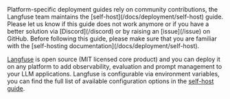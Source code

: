 <Callout type="info">
  Platform-specific deployment guides rely on community contributions, the
  Langfuse team maintains the [self-host](/docs/deployment/self-host) guide.
  Please let us know if this guide does not work anymore or if you have a better
  solution via [Discord](/discord) or by raising an [issue](/issue) on GitHub.
</Callout>

<Callout type="warning">
  Before following this guide, please make sure that you are familiar with the
  [self-hosting documentation](/docs/deployment/self-host).
</Callout>

[Langfuse](/docs) is open source (MIT licensed core product) and you can deploy it on any platform to add observability, evaluation and prompt management to your LLM applications. Langfuse is configurable via environment variables, you can find the full list of available configuration options in the [self-host guide](/docs/deployment/self-host#configuring-environment-variables).
